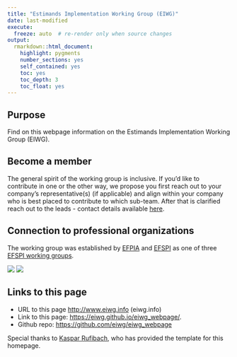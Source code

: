 ```yaml
---
title: "Estimands Implementation Working Group (EIWG)"
date: last-modified
execute:   
  freeze: auto  # re-render only when source changes
output: 
  rmarkdown::html_document:
    highlight: pygments
    number_sections: yes
    self_contained: yes
    toc: yes
    toc_depth: 3
    toc_float: yes
---
```


## Purpose

Find on this webpage information on the Estimands Implementation Working Group (EIWG).

## Become a member

The general spirit of the working group is inclusive. If you'd like to contribute in one or the other way, we propose you first reach out to your company's representative(s) (if applicable) and align within your company who is best placed to contribute to which sub-team. After that is clarified reach out to the leads - contact details available [here](organization.html).

## Connection to professional organizations

The working group was established by [EFPIA](https://efpia.eu/) and [EFSPI](https://www.efspi.org) as one of three [EFSPI working groups](https://www.efspi.org/EFSPI/About_EFSPI/Working_Groups.aspx).

![](data/EFPIA.png)
![](data/EFSPI.png)

## Links to this page

- URL to this page <http://www.eiwg.info> (eiwg.info)
- Link to this page: <https://eiwg.github.io/eiwg_webpage/>.
- Github repo: <https://github.com/eiwg/eiwg_webpage>

Special thanks to [Kaspar Rufibach](http://www.kasparrufibach.ch/), who has provided the template for this homepage.
